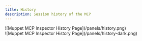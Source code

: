 ```yaml
---
title: History
description: Session history of the MCP
---
```


<div className="dark:hidden">
![Muppet MCP Inspector History Page](/panels/history.png)
</div>
<div className="dark:block hidden">
![Muppet MCP Inspector History Page](/panels/history-dark.png)
</div>